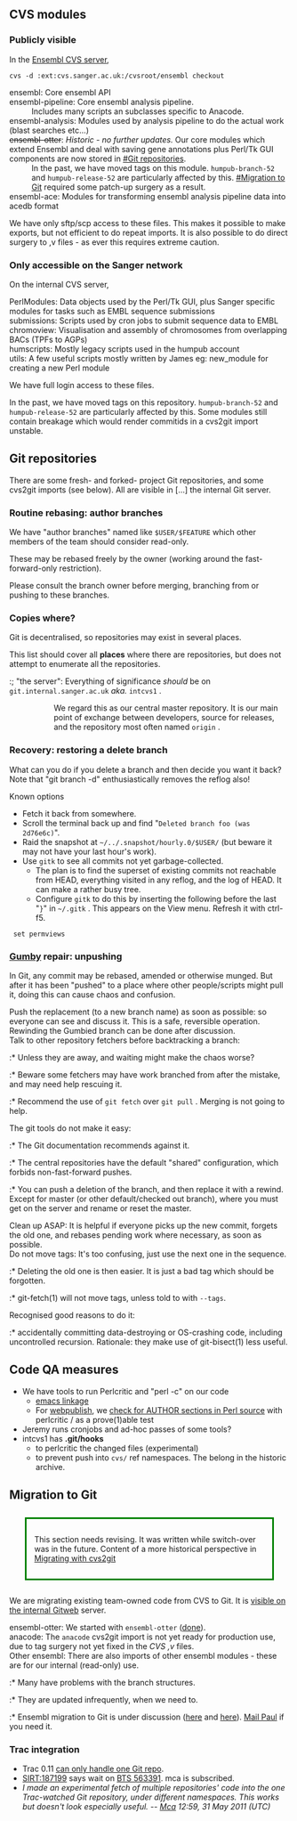 == CVS modules ==
=== Publicly visible ===
In the [http://cvs.sanger.ac.uk/cgi-bin/viewvc.cgi/ensembl-otter/?root=ensembl Ensembl CVS server],
 cvs -d :ext:cvs.sanger.ac.uk:/cvsroot/ensembl checkout

;ensembl: Core ensembl API
;ensembl-pipeline: Core ensembl analysis pipeline.
: Includes many scripts an subclasses specific to Anacode.
;ensembl-analysis: Modules used by analysis pipeline to do the actual work (blast searches etc...)
;<strike>ensembl-otter</strike>: ''Historic - no further updates.''  Our core modules which extend Ensembl and deal with saving gene annotations plus Perl/Tk GUI components are now stored in [[#Git repositories]].
: In the past, we have moved tags on this module.  <tt>humpub-branch-52</tt> and <tt>humpub-release-52</tt> are particularly affected by this.  [[#Migration to Git]] required some patch-up surgery as a result.
;ensembl-ace: Modules for transforming ensembl analysis pipeline data into acedb format

We have only sftp/scp access to these files.  This makes it possible to make exports, but not efficient to do repeat imports.  It is also possible to do direct surgery to ,v files - as ever this requires extreme caution.

=== Only accessible on the Sanger network ===
On the internal CVS server,

;PerlModules: Data objects used by the Perl/Tk GUI, plus Sanger specific modules for tasks such as EMBL sequence submissions
;submissions: Scripts used by cron jobs to submit sequence data to EMBL
;chromoview: Visualisation and assembly of chromosomes from overlapping BACs (TPFs to AGPs)
;humscripts: Mostly legacy scripts used in the humpub account
;utils: A few useful scripts mostly written by James eg: new_module for creating a new Perl module

We have full login access to these files.

In the past, we have moved tags on this repository.  <tt>humpub-branch-52</tt> and <tt>humpub-release-52</tt> are particularly affected by this.
Some modules still contain breakage which would render commitids in a cvs2git import unstable.

== Git repositories ==
There are some fresh- and forked- project Git repositories, and some cvs2git imports (see below).
All are visible in [...] the internal Git server.

=== Routine rebasing: author branches ===
We have "author branches" named like <tt>$USER/$FEATURE</tt> which other members of the team should consider read-only.

These may be rebased freely by the owner (working around the fast-forward-only restriction).

Please consult the branch owner before merging, branching from or pushing to these branches.

=== Copies where? ===
Git is decentralised, so repositories may exist in several places.

This list should cover all '''places''' where there are repositories, but does not attempt to enumerate all the repositories.

:; "the server": Everything of significance ''should'' be on <tt>git.internal.sanger.ac.uk</tt> ''aka.'' <tt>intcvs1</tt> .
:: We regard this as our central master repository.  It is our main point of exchange between developers, source for releases, and the repository most often named <tt>origin</tt> .
:; Github: Some projects are also pushed to [https://github.com/Anacode/ the "Anacode" organisation] on github.com
::* To become a member of Anacode on Github, you must create a personal account and be invited by an existing member.  These are all zero-price acounts.
::*: Github does not support the notion of an organisation ''doing'' anything, including pushing - all actions are taken by members of the organisation.
::* As of 2011-08 only release branches of ensembl-otter are [http://git.internal.sanger.ac.uk/cgi-bin/gitweb.cgi?p=anacode/team_tools.git;f=cron/github-pushes;hb=HEAD published] automatically, at 06:06 every day by mca@[http://git.internal.sanger.ac.uk/cgi-bin/gitweb.cgi?p=anacode/team_tools.git;a=tree;f=confomatic;hb=HEAD deskpro-mca].
::* cron2rss [https://github.com/Anacode/cron2rss/network/members was forked] from Github.
:; Developers: have zero or more checkouts of any of these, as necessary.
:: We usually don't fetch from each others working copies, but sometimes we do use this for previewing code.
:: We don't push to other developers.
:: Some repositories are important enough for one developer to have multiple checkouts.
::: mca has a "stable" team_tools to be used per se, and a "dev" team_tools in which rebases and feature branches can be used without breaking tools in use.
::: It is sometimes useful to push and fetch between these, so they have git-remote configuration for each other.
:; Installations and downloads: Our current build methods usually export, rather than leaving the <tt>.git/</tt> in the built copy.

=== Recovery: restoring a delete branch ===
What can you do if you delete a branch and then decide you want it back?
Note that "git branch -d" enthusiastically removes the reflog also!

Known options
* Fetch it back from somewhere.
* Scroll the terminal back up and find "<tt>Deleted branch foo (was 2d76e6c)</tt>".
* Raid the snapshot at <tt>~/../.snapshot/hourly.0/$USER/</tt> (but beware it may not have your last hour's work).
* Use <tt>gitk</tt> to see all commits not yet garbage-collected.
** The plan is to find the superset of existing commits not reachable from HEAD, everything visited in any reflog, and the log of HEAD. It can make a rather busy tree.
** Configure <tt>gitk</tt> to do this by inserting the following before the last "<tt>}</tt>" in <tt>~/.gitk</tt>&nbsp;. This appears on the View menu.  Refresh it with ctrl-f5.
  set permviews {{Lost {} --all {git fsck --full --unreachable HEAD | cut -d' ' -f3; git log -g --abbrev-commit --pretty=format:%H --all; echo; git log -g --abbrev-commit --pretty=format:%H; echo}}

=== [[wikipedia:Gumbys|Gumby]] repair: unpushing ===
In Git, any commit may be rebased, amended or otherwise munged.  But after it has been "pushed" to a place where other people/scripts might pull it, doing this can cause chaos and confusion.

; Push the replacement (to a new branch name) as soon as possible: so everyone can see and discuss it.  This is a safe, reversible operation.  Rewinding the Gumbied branch can be done after discussion.
; Talk to other repository fetchers before backtracking a branch:
:* Unless they are away, and waiting might make the chaos worse?
:* Beware some fetchers may have work branched from after the mistake, and may need help rescuing it.
:* Recommend the use of <tt>git fetch</tt> over <tt>git pull</tt> .  Merging is not going to help.
; The git tools do not make it easy:
:* The Git documentation recommends against it.
:* The central repositories have the default "shared" configuration, which forbids non-fast-forward pushes.
:* You can push a deletion of the branch, and then replace it with a rewind.  Except for master (or other default/checked out branch), where you must get on the server and rename or reset the master.
; Clean up ASAP: It is helpful if everyone picks up the new commit, forgets the old one, and rebases pending work where necessary, as soon as possible.
; Do not move tags:  It's too confusing, just use the next one in the sequence.
:* Deleting the old one is then easier.  It is just a bad tag which should be forgotten.
:* git-fetch(1) will not move tags, unless told to with <tt>--tags</tt>.
; Recognised good reasons to do it:
:* accidentally committing data-destroying or OS-crashing code, including uncontrolled recursion.  Rationale: they make use of git-bisect(1) less useful.

== Code QA measures ==
* We have tools to run Perlcritic and "perl -c" on our code
** [http://git.internal.sanger.ac.uk/cgi-bin/gitweb.cgi?p=anacode/team_tools.git;a=tree;f=elisp;hb=HEAD emacs linkage]
** For [[webpublish]], we [[SIRT:240746|check for AUTHOR sections in Perl source]] with perlcritic / as a prove(1)able test
* Jeremy runs cronjobs and ad-hoc passes of some tools?
* intcvs1 {{git|anacode/ensembl-otter}} has '''.git/hooks'''
** to perlcritic the changed files (experimental)
** to prevent push into <tt>cvs/</tt> ref namespaces.  The belong in the {{git|anacode/cvs/ensembl-otter}} historic archive.

== Migration to Git ==
<div style='margin:2em; border: 3px green solid; padding: 1em'> This section needs revising.  It was written while switch-over was in the future.
Content of a more historical perspective in [[README.mediawiki|Migrating with cvs2git]]</div>

We are migrating existing team-owned code from CVS to Git.  It is [http://git.internal.sanger.ac.uk/cgi-bin/gitweb.cgi?s=anacode visible on the internal Gitweb] server.

;ensembl-otter: We started with <tt>ensembl-otter</tt> ([http://cvs.sanger.ac.uk/cgi-bin/viewvc.cgi/ensembl-otter/MOVED.txt?root=ensembl&view=markup done]).
;anacode: The <tt>anacode</tt> cvs2git import is not yet ready for production use, due to tag surgery not yet fixed in the ''CVS ,v'' files.
;Other ensembl: There are also imports of other ensembl modules - these are for our internal (read-only) use.
:* Many have problems with the branch structures.
:* They are updated infrequently, when we need to.
:* Ensembl migration to Git is under discussion ([http://lists.ensembl.org/pipermail/dev/2012-September/thread.html#8039 here] and [http://lists.ensembl.org/pipermail/dev/2012-October/thread.html#8105 here]).  [http://lists.ensembl.org/pipermail/dev/2012-October/008111.html Mail Paul] if you need it.

=== Trac integration ===
* Trac 0.11 [https://trac.internal.sanger.ac.uk/projects/anacode/wiki can only handle one Git repo].
* [[SIRT:187199]] says wait on [http://bugs.debian.org/cgi-bin/bugreport.cgi?bug=563391 BTS 563391].  mca is subscribed.
* ''I made an experimental fetch of multiple repositories' code into the one Trac-watched Git repository, under different namespaces.  This works but doesn't look especially useful. -- [[User:Mca|Mca]] 12:59, 31 May 2011 (UTC)''
